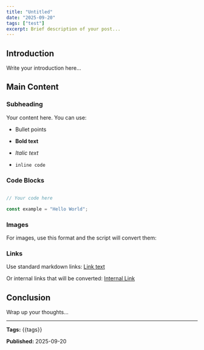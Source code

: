 ```yaml
---
title: "Untitled"
date: "2025-09-20"
tags: ["test"]
excerpt: Brief description of your post...
---
```



## Introduction

Write your introduction here...

## Main Content

### Subheading

Your content here. You can use:

- Bullet points

- **Bold text**

- *Italic text*

- `inline code`

### Code Blocks

```javascript

// Your code here

const example = "Hello World";

```

### Images

For images, use this format and the script will convert them:
<CustomImage
  src="https://raw.githubusercontent.com/ramirolc02/content/master/images/2025-09-20-captura-de-pantalla-2025-03-24-a-las-10.23.55.png"
  alt="Captura de pantalla 2025 03 24 a las 10.23.55"
/>
### Links

Use standard markdown links: [Link text](URL)

Or internal links that will be converted: [Internal Link](/posts/internal-link)
## Conclusion

Wrap up your thoughts...


---

**Tags:** {{tags}}

**Published:** 2025-09-20